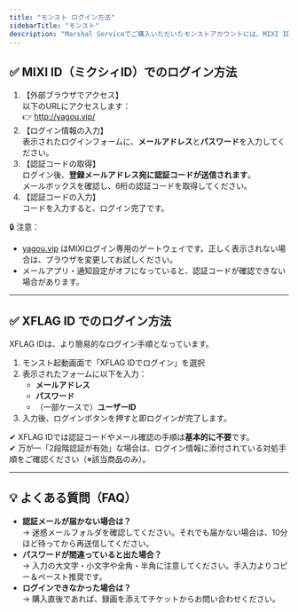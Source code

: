 ```yaml
---
title: "モンスト ログイン方法"
sidebarTitle: "モンスト"
description: "Marshal Serviceでご購入いただいたモンストアカウントには、MIXI ID または XFLAG ID が紐づいています。 それぞれのログイン方法に違いがありますので、以下の手順に従って正しくログインを行ってください。"
---
```


## ✅ MIXI ID（ミクシィID）でのログイン方法

1. 【外部ブラウザでアクセス】\
   以下のURLにアクセスします：\
   👉 http://yagou.vip/
2. 【ログイン情報の入力】\
   表示されたログインフォームに、**メールアドレス**と**パスワード**を入力してください。
3. 【認証コードの取得】\
   ログイン後、**登録メールアドレス宛に認証コードが送信されます**。\
   メールボックスを確認し、6桁の認証コードを取得してください。
4. 【認証コードの入力】\
   コードを入力すると、ログイン完了です。

🔒 注意：

- [yagou.vip](http://yagou.vip) はMIXIログイン専用のゲートウェイです。正しく表示されない場合は、ブラウザを変更してお試しください。
- メールアプリ・通知設定がオフになっていると、認証コードが確認できない場合があります。

---

## ✅ XFLAG ID でのログイン方法

XFLAG IDは、より簡易的なログイン手順となっています。

1. モンスト起動画面で「XFLAG IDでログイン」を選択
2. 表示されたフォームに以下を入力：
   - **メールアドレス**
   - **パスワード**
   - （一部ケースで）**ユーザーID**
3. 入力後、ログインボタンを押すと即ログインが完了します。

✔ XFLAG IDでは認証コードやメール確認の手順は**基本的に不要**です。\
✔ 万が一「2段階認証が有効」な場合は、ログイン情報に添付されている対処手順をご確認ください（※該当商品のみ）。

---

## 💡 よくある質問（FAQ）

- **認証メールが届かない場合は？**\
  → 迷惑メールフォルダを確認してください。それでも届かない場合は、10分ほど待ってから再送信してください。
- **パスワードが間違っていると出た場合？**\
  → 入力の大文字・小文字や全角・半角に注意してください。手入力よりコピー＆ペースト推奨です。
- **ログインできなかった場合は？**\
  → 購入直後であれば、録画を添えてチケットからお問い合わせください。